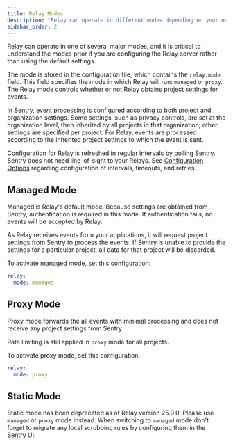 ```yaml
---
title: Relay Modes
description: "Relay can operate in different modes depending on your organization's needs."
sidebar_order: 2
---
```


Relay can operate in one of several major modes, and it is critical to understand the modes prior if you are configuring the Relay server rather than using the default settings.

The mode is stored in the configuration file, which contains the `relay.mode` field. This field specifies the mode in which Relay will run: `managed` or `proxy`. The Relay mode controls whether or not Relay obtains project settings for events.

In Sentry, event processing is configured according to both project and organization settings. Some settings, such as privacy controls, are set at the organization level, then inherited by all projects in that organization; other settings are specified per project. For Relay, events are processed according to the inherited project settings to which the event is sent.

Configuration for Relay is refreshed in regular intervals by polling Sentry. Sentry does not need line-of-sight to your Relays. See [Configuration Options](/product/relay/options/) regarding configuration of intervals, timeouts, and retries.

## Managed Mode

Managed is Relay's default mode. Because settings are obtained from Sentry, authentication is required in this mode. If authentication fails, no events will be accepted by Relay.

As Relay receives events from your applications, it will request project
settings from Sentry to process the events. If Sentry is unable to provide
the settings for a particular project, all data for that project will
be discarded.

To activate managed mode, set this configuration:

```yaml
relay:
  mode: managed
```

## Proxy Mode

Proxy mode forwards the all events with minimal processing and does not receive any project settings from Sentry.

<Alert title="Rate Limiting">

Rate limiting is still applied in `proxy` mode for all projects.

</Alert>

To activate proxy mode, set this configuration:

```yaml
relay:
  mode: proxy
```

## Static Mode

Static mode has been deprecated as of Relay version 25.9.0. Please use `managed` or `proxy` mode instead. When switching to `managed` mode don't forget to migrate any local scrubbing rules by configuring them in the Sentry UI.
